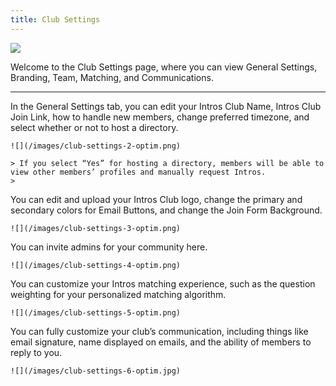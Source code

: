 ```yaml
---
title: Club Settings
---
```

![](/images/club-settings-1-optim.png)

Welcome to the Club Settings page, where you can view General Settings, Branding, Team, Matching, and Communications. 

---

<Tabs>
  <Tab title="General Settings">
    In the General Settings tab, you can edit your Intros Club Name, Intros Club Join Link, how to handle new members, change preferred          timezone, and select whether or not to host a directory.

    ![](/images/club-settings-2-optim.png)

    > If you select “Yes” for hosting a directory, members will be able to view other members’ profiles and manually request Intros.
    > 
  </Tab>
  <Tab title="Branding">
    You can edit and upload your Intros Club logo, change the primary and secondary colors for Email Buttons, and change the Join Form           Background. 

    ![](/images/club-settings-3-optim.png)
  </Tab>
  <Tab title="Team">
    You can invite admins for your community here. 

    ![](/images/club-settings-4-optim.png)
  </Tab>
  <Tab title="Matching">
    You can customize your Intros matching experience, such as the question weighting for your personalized matching algorithm.

    ![](/images/club-settings-5-optim.png)
  </Tab>
  <Tab title="Communications">
    You can fully customize your club’s communication, including things like email signature, name displayed on emails, and the ability of       members to reply to you. 

    ![](/images/club-settings-6-optim.jpg)
  </Tab>
</Tabs>
